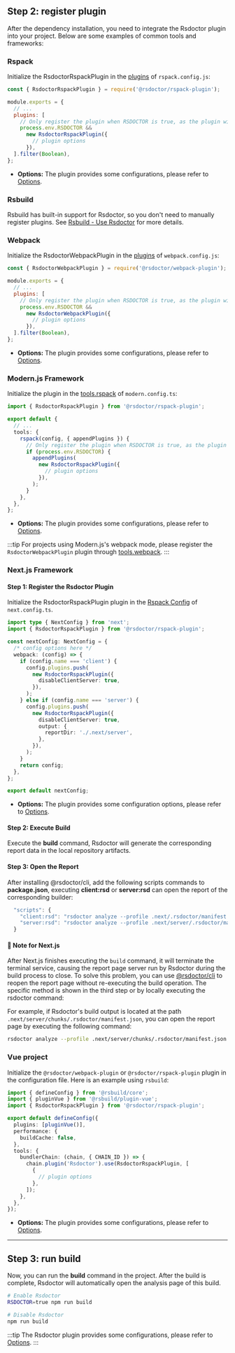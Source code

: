 ## Step 2: register plugin

After the dependency installation, you need to integrate the Rsdoctor plugin into your project. Below are some examples of common tools and frameworks:

### Rspack

Initialize the RsdoctorRspackPlugin in the [plugins](https://www.rspack.dev/config/plugins.html#plugins) of `rspack.config.js`:

```js title="rspack.config.js"
const { RsdoctorRspackPlugin } = require('@rsdoctor/rspack-plugin');

module.exports = {
  // ...
  plugins: [
    // Only register the plugin when RSDOCTOR is true, as the plugin will increase the build time.
    process.env.RSDOCTOR &&
      new RsdoctorRspackPlugin({
        // plugin options
      }),
  ].filter(Boolean),
};
```

- **Options:** The plugin provides some configurations, please refer to [Options](../../config/options/options).

### Rsbuild

Rsbuild has built-in support for Rsdoctor, so you don't need to manually register plugins. See [Rsbuild - Use Rsdoctor](https://rsbuild.dev/guide/debug/rsdoctor) for more details.

### Webpack

Initialize the RsdoctorWebpackPlugin in the [plugins](https://webpack.js.org/configuration/plugins/#plugins) of `webpack.config.js`:

```js title="webpack.config.js"
const { RsdoctorWebpackPlugin } = require('@rsdoctor/webpack-plugin');

module.exports = {
  // ...
  plugins: [
    // Only register the plugin when RSDOCTOR is true, as the plugin will increase the build time.
    process.env.RSDOCTOR &&
      new RsdoctorWebpackPlugin({
        // plugin options
      }),
  ].filter(Boolean),
};
```

- **Options:** The plugin provides some configurations, please refer to [Options](../../config/options/options).

### Modern.js Framework

Initialize the plugin in the [tools.rspack](https://modernjs.dev/configure/app/tools/rspack) of `modern.config.ts`:

```ts title="modern.config.ts"
import { RsdoctorRspackPlugin } from '@rsdoctor/rspack-plugin';

export default {
  // ...
  tools: {
    rspack(config, { appendPlugins }) {
      // Only register the plugin when RSDOCTOR is true, as the plugin will increase the build time.
      if (process.env.RSDOCTOR) {
        appendPlugins(
          new RsdoctorRspackPlugin({
            // plugin options
          }),
        );
      }
    },
  },
};
```

- **Options:** The plugin provides some configurations, please refer to [Options](../../config/options/options).

:::tip
For projects using Modern.js's webpack mode, please register the `RsdoctorWebpackPlugin` plugin through [tools.webpack](https://modernjs.dev/configure/app/tools/webpack).
:::

### Next.js Framework

#### Step 1: Register the Rsdoctor Plugin

Initialize the RsdoctorRspackPlugin plugin in the [Rspack Config](https://rspack.dev/guide/tech/next) of `next.config.ts`.

```ts title="next.config.ts"
import type { NextConfig } from 'next';
import { RsdoctorRspackPlugin } from '@rsdoctor/rspack-plugin';

const nextConfig: NextConfig = {
  /* config options here */
  webpack: (config) => {
    if (config.name === 'client') {
      config.plugins.push(
        new RsdoctorRspackPlugin({
          disableClientServer: true,
        }),
      );
    } else if (config.name === 'server') {
      config.plugins.push(
        new RsdoctorRspackPlugin({
          disableClientServer: true,
          output: {
            reportDir: './.next/server',
          },
        }),
      );
    }
    return config;
  },
};

export default nextConfig;
```

- **Options:** The plugin provides some configuration options, please refer to [Options](../../config/options/options).

#### Step 2: Execute Build

Execute the **build** command, Rsdoctor will generate the corresponding report data in the local repository artifacts.


<PackageManagerTabs command="run build" />

#### Step 3: Open the Report

After installing @rsdoctor/cli, add the following scripts commands to **package.json**, executing **client:rsd** or **server:rsd** can open the report of the corresponding builder:

<PackageManagerTabs command="add @rsdoctor/cli -D" />

```ts
  "scripts": {
    "client:rsd": "rsdoctor analyze --profile .next/.rsdoctor/manifest.json", // Rsdoctor's client report
    "server:rsd": "rsdoctor analyze --profile .next/server/.rsdoctor/manifest.json" // Rsdoctor's server report
  }
```

#### 📢 Note for Next.js

After Next.js finishes executing the `build` command, it will terminate the terminal service, causing the report page server run by Rsdoctor during the build process to close. To solve this problem, you can use [@rsdoctor/cli](/guide/start/cli) to reopen the report page without re-executing the build operation. The specific method is shown in the third step or by locally executing the rsdoctor command:

For example, if Rsdoctor's build output is located at the path `.next/server/chunks/.rsdoctor/manifest.json`, you can open the report page by executing the following command:

```bash
rsdoctor analyze --profile .next/server/chunks/.rsdoctor/manifest.json

```

### Vue project

Initialize the `@rsdoctor/webpack-plugin` or `@rsdoctor/rspack-plugin` plugin in the configuration file. Here is an example using `rsbuild`:

```ts title="rsbuild.config.ts"
import { defineConfig } from '@rsbuild/core';
import { pluginVue } from '@rsbuild/plugin-vue';
import { RsdoctorRspackPlugin } from '@rsdoctor/rspack-plugin';

export default defineConfig({
  plugins: [pluginVue()],
  performance: {
    buildCache: false,
  },
  tools: {
    bundlerChain: (chain, { CHAIN_ID }) => {
      chain.plugin('Rsdoctor').use(RsdoctorRspackPlugin, [
        {
          // plugin options
        },
      ]);
    },
  },
});
```

- **Options:** The plugin provides some configurations, please refer to [Options](../../config/options/options).

---

## Step 3: run build

Now, you can run the **build** command in the project. After the build is complete, Rsdoctor will automatically open the analysis page of this build.

```bash
# Enable Rsdoctor
RSDOCTOR=true npm run build

# Disable Rsdoctor
npm run build
```

:::tip
The Rsdoctor plugin provides some configurations, please refer to [Options](../../config/options/options).
:::

